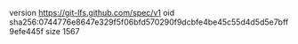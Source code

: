 version https://git-lfs.github.com/spec/v1
oid sha256:0744776e8647e329f5f06bfd570290f9dcbfe4be45c55d4d5d5e7bff9efe445f
size 1567
